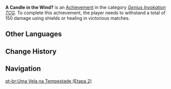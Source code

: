 {{Achievement Infobox
|title        = A Candle in the Wind?
|id           = 80213
|order id     = 215
|category     = Genius Invokation TCG (Achievement)
|description  = Withstand a total of 150 damage using shields or healing in victorious matches.
|requirements = 
|primogems    = 10
|tracking     = 
|topic        = 
|type         = 
|hidden       = 
|set          = A Candle in the Wind?
|tier         = 2
|tiers_total  = 3
}}
'''A Candle in the Wind?''' is an [[Achievement]] in the category ''[[Genius Invokation TCG (Achievement)|Genius Invokation TCG]]''. To complete this achievement, the player needs to withstand a total of 150 damage using shields or healing in victorious matches.
<!--
==Gameplay Notes==
*

==Trivia==
*

==Gallery==
{{Preview
|size=300px
|file=
|caption=
}}

==Video Guides==
{{EVT
|video1   = 
|caption1 = 
}}
-->
==Other Languages==
{{Transclude|A Candle in the Wind?|Other Languages}}

==Change History==
{{Change History|3.3}}
<!--
==References==
{{Reflist}}
-->
==Navigation==
{{Achievement Navbox}}

[[pt-br:Uma Vela na Tempestade (Etapa 2)]]